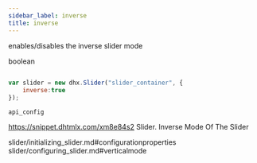 ```yaml
---
sidebar_label: inverse
title: inverse
---
```



          


<Short>
 
enables/disables the inverse slider mode





</Short>



<Type>
 boolean


</Type>


~~~js
 
var slider = new dhx.Slider("slider_container", { 
    inverse:true
});


~~~
	api_config

<Descr>
 


</Descr>


 https://snippet.dhtmlx.com/xm8e84s2	Slider. Inverse Mode Of The Slider

 slider/initializing_slider.md#configurationproperties
slider/configuring_slider.md#verticalmode
